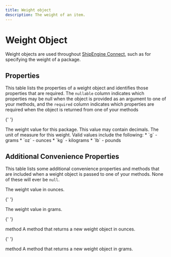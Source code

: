 ```yaml
---
title: Weight object
description: The weight of an item.
---
```


# Weight Object

Weight objects are used throughout [ShipEngine Connect](../index.mdx), such as for specifying the weight
of a package.

## Properties

This table lists the properties of a weight object and identifies those properties that are required. The `nullable`
column indicates which properties may be null when the object is provided as an argument to one of your methods, and the `required`
column indicates which properties are required when the object is returned from one of your methods

<Reference>

{' '}

<Field name="value" type="number" required={true} nullable={false}>
  <Description>The weight value for this package. This value may contain decimals.</Description>
</Field>

  <Field name="unit" type="string" required={true} nullable={false}>
    <Description>
      The unit of measure for this weight. Valid values include the following:
      * `g` - grams
      * `oz` - ounces
      * `kg` - kilograms
      * `lb` - pounds
    </Description>
  </Field>
</Reference>

## Additional Convenience Properties

This table lists some additional convenience properties and methods that are included when a weight object is
passed to one of your methods. None of these will ever be `null`.

<Reference>
  <Field name="ounces" type="number" >
    <Description>
      The weight value in ounces.
    </Description>
  </Field>

{' '}

<Field name="grams" type="number">
  <Description>The weight value in grams.</Description>
</Field>

{' '}

<Field name="toOunces()">
  <Type>method</Type>
  <Description>A method that returns a new weight object in ounces.</Description>
</Field>

{' '}

<Field name="toGrams()">
  <Type>method</Type>
  <Description>A method that returns a new weight object in grams.</Description>
</Field>

</Reference>
